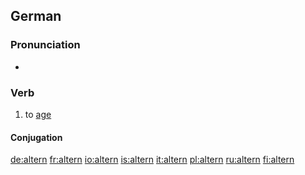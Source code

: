 ==German==

===Pronunciation===
* {{IPA|/ˈʔaltɐn/|lang=de}}

===Verb===
{{de-verb}}

# to [[age]]

====Conjugation====
{{de-conj-weak-ern|alt|gealtert|s}}

[[de:altern]]
[[fr:altern]]
[[io:altern]]
[[is:altern]]
[[it:altern]]
[[pl:altern]]
[[ru:altern]]
[[fi:altern]]
